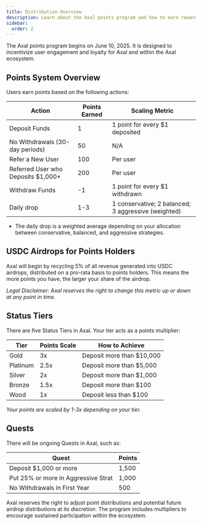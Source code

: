 ```yaml
---
title: Distribution Overview
description: Learn about the Axal points program and how to earn rewards.
sidebar:
  order: 2
---
```


The Axal points program begins on June 10, 2025. It is designed to incentivize user engagement and loyalty for Axal and within the Axal ecosystem.

## Points System Overview

Users earn points based on the following actions:

| Action                                 | Points Earned | Scaling Metric                                      |
|----------------------------------------|---------------|-----------------------------------------------------|
| Deposit Funds                          | 1             | 1 point for every $1 deposited                      |
| No Withdrawals (30-day periods)        | 50            | N/A                                                 |
| Refer a New User                       | 100           | Per user                                            |
| Referred User who Deposits $1,000+     | 200           | Per user                                            |
| Withdraw Funds                         | -1            | 1 point for every $1 withdrawn                      |
| Daily drop                             | 1-3           | 1 conservative; 2 balanced; 3 aggressive (weighted) |

- The daily drop is a weighted average depending on your allocation between conservative, balanced, and aggressive strategies.

## USDC Airdrops for Points Holders

Axal will begin by recycling 5% of all revenue generated into USDC airdrops, distributed on a pro-rata basis to points holders. This means the more points you have, the larger your share of the airdrop.

*Legal Disclaimer: Axal reserves the right to change this metric up or down at any point in time.*

## Status Tiers

There are five Status Tiers in Axal. Your tier acts as a points multiplier:

| Tier    | Points Scale | How to Achieve                |
|---------|--------------|-------------------------------|
| Gold    | 3x           | Deposit more than $10,000     |
| Platinum| 2.5x         | Deposit more than $5,000      |
| Silver  | 2x           | Deposit more than $1,000      |
| Bronze  | 1.5x         | Deposit more than $100        |
| Wood    | 1x           | Deposit less than $100        |

*Your points are scaled by 1-3x depending on your tier.*

## Quests

There will be ongoing Quests in Axal, such as:

| Quest                                 | Points  |
|----------------------------------------|---------|
| Deposit $1,000 or more                 | 1,500   |
| Put 25% or more in Aggressive Strat    | 1,000   |
| No Withdrawals in First Year           | 500     |

Axal reserves the right to adjust point distributions and potential future airdrop distributions at its discretion. The program includes multipliers to encourage sustained participation within the ecosystem.